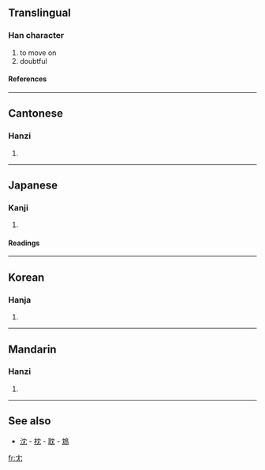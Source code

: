 {{rfc|See also as level 2 header}}
==Translingual==

===Han character===
{{Han char|rn=14|rad=冖|as=02|sn=4|four=4021<sub>2</sub>|canj=中月山 (LBU)}}
# to move on
# doubtful

====References====
{{Han ref|kx=0130.140|dkj=01567|dj=0292.140|hdz=10302.170|uh=5198|ud=20888|bh=C955|bd=51541}}

----
==Cantonese==

===Hanzi===
{{yue-hanzi|jyut=|y=yam4}}
# {{defn|Cantonese}}

----
==Japanese==

===Kanji===
{{ja-kanji|grade=|rs=冖02}}
# {{defn|Japanese}}

====Readings====
{{ja-readings|on=[[いん]] (in), [[いう]] (iu), [[ゆ]] (yu)|kun=[[おこたる]] (okotaru), [[ためらふ]] (tamerafu), [[うたがふ]] (utagafu)}}

----
==Korean==

===Hanja===
{{ko-hanja|hangeul=유|rv=yu|mr=yu}}
# {{defn|Korean}}

----
==Mandarin==

===Hanzi===
{{cmn-hanzi|pin=[[yín]] (yin2)|wg=yin<sup>2</sup>}}
# {{defn|Mandarin}}

----
==See also==
*[[沈]] - [[枕]] - [[耽]] - [[鴆]]

[[fr:冘]]